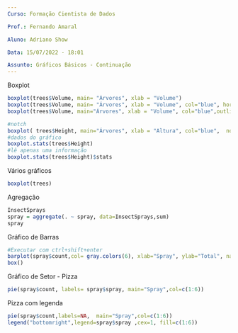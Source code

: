 ```yaml
---
Curso: Formação Cientista de Dados 

Prof.: Fernando Amaral

Aluno: Adriano Show

Data: 15/07/2022 - 18:01

Assunto: Gráficos Básicos - Continuação
---
```

Boxplot
```r
boxplot(trees$Volume, main= "Árvores", xlab = "Volume")
boxplot(trees$Volume, main= "Árvores", xlab = "Volume", col="blue", horizontal=TRUE ) 
boxplot(trees$Volume, main="Árvores", xlab = "Volume", col="blue",outline=F )
```

```r
#notch
boxplot( trees$Height, main="Árvores", xlab = "Altura", col="blue",  notch=TRUE )
#dados do gráfico
boxplot.stats(trees$Height)
#lê apenas uma informação
boxplot.stats(trees$Height)$stats
```
Vários gráficos
```r
boxplot(trees)
```
Agregação
```r
InsectSprays
spray = aggregate(. ~ spray, data=InsectSprays,sum)
spray 
```
Gráfico de Barras
```r
#Executar com ctrl+shift+enter
barplot(spray$count,col= gray.colors(6), xlab="Spray", ylab="Total", names.arg=spray$spray)
box()
```
Gráfico de Setor - Pizza
```r
pie(spray$count, labels= spray$spray, main="Spray",col=c(1:6))
```
Pizza com legenda
```r
pie(spray$count,labels=NA,  main="Spray",col=c(1:6))
legend("bottomright",legend=spray$spray ,cex=1, fill=c(1:6))
```

